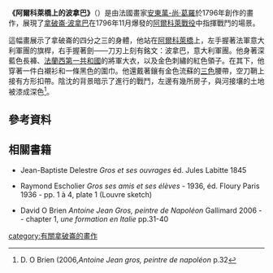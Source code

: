 {{Infobox artwork
| title = 阿爾科萊橋上的波拿巴
| image_file = 1801 Antoine-Jean Gros - Bonaparte on the Bridge at Arcole.jpg
| image_size = 180px
| artist= 安東萬-尚·葛羅
| year= 1796
| medium= 油畫
| height_metric= 130
| width_metric= 94
| museum= [[凡尔赛宫|凡爾賽宮]]
| city= [[凡爾賽|凡爾賽]]
}}

'''《阿爾科萊橋上的波拿巴》'''（{{lang-fr| ''Bonaparte au Pont d’Arcole''}}）是由法國畫家[[安東萬-尚·葛羅|安東萬-尚·葛羅]]於1796年創作的畫作，展現了[[拿破仑一世|拿破崙·波拿巴]]在1796年11月爆發的[[阿爾科萊戰役|阿爾科萊戰役]]中指揮戰鬥的場景。

這幅畫展示了拿破崙的四分之三的身體，他站在[[阿爾科萊橋|阿爾科萊橋]]上，左手握著法軍意大利軍團的旗桿，右手握著劍——刀刃上刻有銘文：波拿巴，意大利軍團。他身著深藍色長褲、[[法兰西第一共和国|法蘭西第一共和國]]的將軍大衣，以及金色刺繡的紅色領子。在其下，他穿著一件白襯衫和一條黑色的圍巾。他還戴著鑲有金色流蘇的[[法国国旗|三色]]腰帶，空刀鞘上接有方形扣帶。陰沈的背景暗示了進行的戰鬥，左邊有幾所房子，與河接壤的土地被漆成深色<ref>D. O Brien (2006,''Antoine Jean gros, peintre de napoléon'' p.32</ref>。

== 參考資料 ==
{{Reflist|2}}

==相關書籍==
*{{fr}} Jean-Baptiste Delestre ''Gros et ses ouvrages'' éd. Jules Labitte 1845
*{{fr}} Raymond Escholier ''Gros ses amis et ses élèves'' - 1936, éd. Floury Paris 1936  - pp. 1 à 4, plate 1 (Louvre sketch)
*{{fr}} David O Brien ''Antoine Jean Gros, peintre de Napoléon'' Gallimard 2006 - {{ISBN|2-07-011786-3}} - chapter 1, ''une formation en Italie'' pp.31-40

[[category:有關拿破崙的畫作|category:有關拿破崙的畫作]]